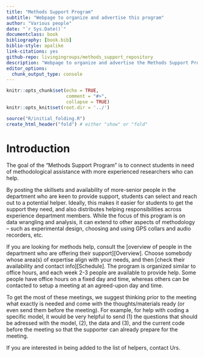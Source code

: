 ```yaml
---
title: "Methods Support Program"
subtitle: "Webpage to organize and advertise this program"
author: "Various people"
date: "`r Sys.Date()`"
documentclass: book
bibliography: [book.bib]
biblio-style: apalike
link-citations: yes
github-repo: livingingroups/methods_support_repository
description: "Webpage to organize and advertise the Methods Support Program at the EAS department/MPI-AB"
editor_options: 
  chunk_output_type: console
---
```


```r
knitr::opts_chunk$set(echo = TRUE,
                      comment = "#>",
                      collapse = TRUE)
knitr::opts_knit$set(root.dir = '../')
```


```r
source("R/initial_folding.R")
create_html_header("fold") # either "show" or "fold"
```

# Introduction

The goal of the “Methods Support Program” is to connect students in need of methodological assistance with more experienced researchers who can help. 

By posting the skillsets and availability of more-senior people in the department who are keen to provide support, students can select and reach out to a potential helper. Ideally, this makes it easier for students to get the support they need, and also distributes helping responsibilities across experience department members. While the focus of this program is on data wrangling and analysis, it can extend to other aspects of methodology – such as experimental design, choosing and using GPS collars and audio recorders, etc.

If you are looking for methods help, consult the [overview of people in the department who are offering their support][Overview]. Choose somebody whose area(s) of expertise align with your needs, and then [check their availability and contact info][Schedule]. The program is organized similar to office hours, and each week 2-3 people are available to provide help. Some people have office hours on a fixed day and time, whereas others can be contacted to setup a meeting at an agreed-upon day and time.

To get the most of these meetings, we suggest thinking prior to the meeting what exactly is needed and come with the thoughts/materials ready (or even send them before the meeting). For example, for help with coding a specific model, it would be very helpful to send (1) the questions that should be adressed with the model, (2), the data and (3), and the current code before the meeting so that the supporter can already prepare for the meeting.

If you are interested in being added to the list of helpers, contact Urs.


